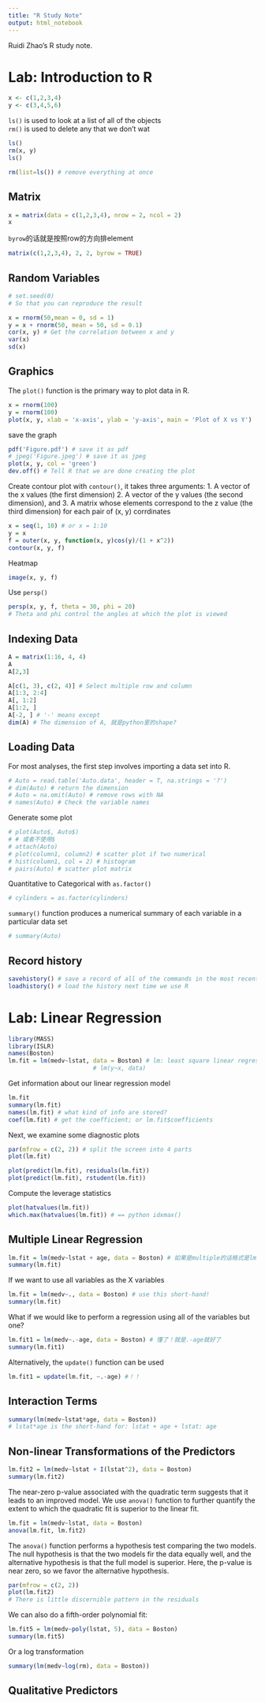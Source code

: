 ```yaml
---
title: "R Study Note"
output: html_notebook
---
```

Ruidi Zhao's R study note. 

# Lab: Introduction to R
```r
x <- c(1,2,3,4)
y <- c(3,4,5,6)
```

`ls()` is used to look at a list of all of the objects <br>
`rm()` is used to delete any that we don't wat
```r
ls() 
rm(x, y) 
ls()
```
```r
rm(list=ls()) # remove everything at once
```

## Matrix
```r
x = matrix(data = c(1,2,3,4), nrow = 2, ncol = 2)
x
```

`byrow`的话就是按照row的方向排element
```r
matrix(c(1,2,3,4), 2, 2, byrow = TRUE)
```

## Random Variables
```r
# set.seed(0)
# So that you can reproduce the result

x = rnorm(50,mean = 0, sd = 1)
y = x + rnorm(50, mean = 50, sd = 0.1)
cor(x, y) # Get the correlation between x and y 
var(x)
sd(x)
```

## Graphics
The `plot()` function is the primary way to plot data in R. 
```r
x = rnorm(100)
y = rnorm(100)
plot(x, y, xlab = 'x-axis', ylab = 'y-axis', main = 'Plot of X vs Y')
```

save the graph
```r
pdf('Figure.pdf') # save it as pdf
# jpeg('Figure.jpeg') # save it as jpeg
plot(x, y, col = 'green')
dev.off() # Tell R that we are done creating the plot
```
Create contour plot with `contour()`, it takes three arguments:
1. A vector of the x values (the first dimension)
2. A vector of the y values (the second dimension), and 
3. A matrix whose elements correspond to the z value (the third dimension) for each pair of (x, y) corrdinates

```r
x = seq(1, 10) # or x = 1:10
y = x
f = outer(x, y, function(x, y)cos(y)/(1 + x^2))
contour(x, y, f)
```
Heatmap 
```r
image(x, y, f)
```
Use `persp()`
```r
persp(x, y, f, theta = 30, phi = 20)
# Theta and phi control the angles at which the plot is viewed
```
## Indexing Data
```r
A = matrix(1:16, 4, 4)
A
A[2,3]
```
```r
A[c(1, 3), c(2, 4)] # Select multiple row and column
A[1:3, 2:4]
A[, 1:2]
A[1:2, ]
A[-2, ] # '-' means except
dim(A) # The dimension of A, 就是python里的shape?
```
## Loading Data
For most analyses, the first step involves importing a data set into R. 
```r
# Auto = read.table('Auto.data', header = T, na.strings = '?')
# dim(Auto) # return the dimension
# Auto = na.omit(Auto) # remove rows with NA
# names(Auto) # Check the variable names
```

Generate some plot
```r
# plot(Auto$, Auto$)
# # 或者不使用$
# attach(Auto)
# plot(column1, column2) # scatter plot if two numerical
# hist(column1, col = 2) # histogram
# pairs(Auto) # scatter plot matrix 
```
Quantitative to Categorical with `as.factor()`
```r
# cylinders = as.factor(cylinders)
```
`summary()` function produces a numerical summary of each variable in a particular data set
```r
# summary(Auto)
```

## Record history
```r
savehistory() # save a record of all of the commands in the most recent session
loadhistory() # load the history next time we use R
```

# Lab: Linear Regression
```r
library(MASS)
library(ISLR)
names(Boston)
lm.fit = lm(medv~lstat, data = Boston) # lm: least square linear regression model
                        # lm(y~x, data)
```
Get information about our linear regression model
```r
lm.fit
summary(lm.fit)
names(lm.fit) # what kind of info are stored?
coef(lm.fit) # get the coefficient; or lm.fit$coefficients
```
Next, we examine some diagnostic plots
```r
par(mfrow = c(2, 2)) # split the screen into 4 parts
plot(lm.fit)
```
```r
plot(predict(lm.fit), residuals(lm.fit))
plot(predict(lm.fit), rstudent(lm.fit))
```

Compute the leverage statistics
```r
plot(hatvalues(lm.fit))
which.max(hatvalues(lm.fit)) # == python idxmax()
```
## Multiple Linear Regression
```r
lm.fit = lm(medv~lstat + age, data = Boston) # 如果是multiple的话格式是lm(y~x1+x2+x3)
summary(lm.fit)
```
If we want to use all variables as the X variables
```r
lm.fit = lm(medv~., data = Boston) # use this short-hand!
summary(lm.fit)
```
What if we would like to perform a regression using all of the variables but one?
```r
lm.fit1 = lm(medv~.-age, data = Boston) # 懂了！就是.-age就好了
summary(lm.fit1)
```
Alternatively, the `update()` function can be used
```r
lm.fit1 = update(lm.fit, ~.-age) #！！
```

## Interaction Terms
```r
summary(lm(medv~lstat*age, data = Boston))
# lstat*age is the short-hand for: lstat + age + lstat: age
```
## Non-linear Transformations of the Predictors
```r
lm.fit2 = lm(medv~lstat + I(lstat^2), data = Boston)
summary(lm.fit2)
```
The near-zero p-value associated with the quadratic term suggests that it leads to an improved model. We use `anova()` function to further quantify the extent to which the quadratic fit is superior to the linear fit. 
```r
lm.fit = lm(medv~lstat, data = Boston)
anova(lm.fit, lm.fit2)
```
The `anova()` function performs a hypothesis test comparing the two models. The null hypothesis is that the two models fir the data equally well, and the alternative hypothesis is that the full model is superior. Here, the p-value is near zero, so we favor the alternative hypothesis. 
```r
par(mfrow = c(2, 2))
plot(lm.fit2)
# There is little discernible pattern in the residuals
```
We can also do a fifth-order polynomial fit:
```r
lm.fit5 = lm(medv~poly(lstat, 5), data = Boston)
summary(lm.fit5)
```
Or a log transformation
```r
summary(lm(medv~log(rm), data = Boston))
```
## Qualitative Predictors


